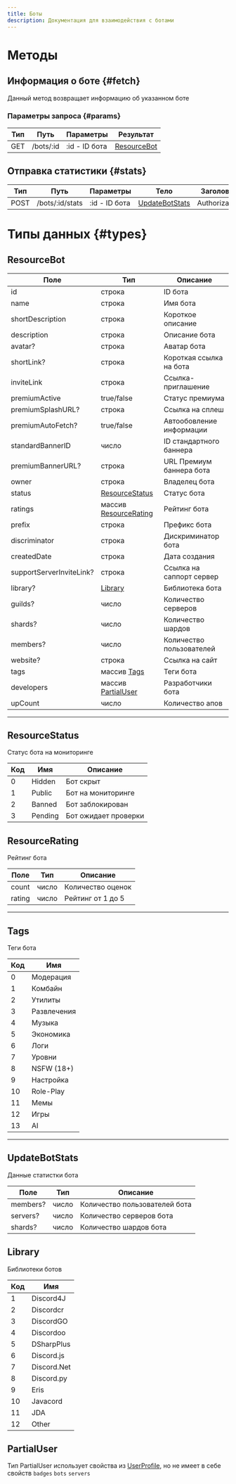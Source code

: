 ```yaml
---
title: Боты
description: Документация для взаимодействия с ботами
---
```


# Методы

## Информация о боте {#fetch}

Данный метод возвращает информацию об указанном боте

### Параметры запроса {#params}

| Тип | Путь      | Параметры      | 	Результат	                 |
|-----|-----------|----------------|-----------------------------|
| GET | /bots/:id | :id - ID бота	 | [ResourceBot](#resourcebot) |

## Отправка статистики {#stats}

| Тип 	  | Путь      			   | Параметры 		   | 	Тело							                       | 	Заголовки				 | Результат	                  |
|--------|-----------------|----------------|------------------------------------|----------------|-----------------------------|
| 	POST	 | /bots/:id/stats | :id - ID бота	 | [UpdateBotStats](#updatebotstats)	 | 	Authorization | [ResourceBot](#resourcebot) |

# Типы данных {#types}

## ResourceBot
| 	Поле	                     | 	Тип			                                    | 	Описание	                |
|----------------------------|--------------------------------------------|---------------------------|
| 	id		                      | 	строка	                                   | 	ID бота	                 |
| 	name	                     | 	строка	                                   | Имя бота	                 |
| 	shortDescription	         | 	строка	                                   | Короткое описание	        |
| 	description	              | 	строка	                                   | Описание бота	            |
| 	avatar?	                  | 	строка	                                   | Аватар бота               |
| 	shortLink?	               | строка	                                    | Короткая ссылка на бота	  |
| 	inviteLink	               | 	строка	                                   | Ссылка-приглашение	       |
| 	premiumActive	            | 	true/false	                               | 	Статус премиума	         |
| 	premiumSplashURL?	        | 	строка	                                   | 	Ссылка на сплеш	         |
| 	premiumAutoFetch?	        | 	true/false	                               | Автообовление информации	 |
| 	standardBannerID	         | 	число	                                    | ID стандартного баннера 	 |
| 	premiumBannerURL?	        | 	строка	                                   | URL Премиум баннера бота	 |
| 	owner	                    | 	строка	                                   | Владелец бота	            |
| 	status	                   | 	[ResourceStatus](#resourcestatus)         | Статус бота               |
| 	ratings	                  | 	массив [ResourceRating](#resourcerating)	 | Рейтинг бота              |
| 	prefix	                   | 	строка	                                   | Префикс бота	             |
| 	discriminator	            | 	строка	                                   | Дискриминатор бота	       |
| 	createdDate	              | 	строка	                                   | Дата создания	            |
| 	supportServerInviteLink?	 | 	строка                                    | Ссылка на саппорт сервер	 |
| 	library?	                 | 	[Library](#library)	                      | 	Библиотека бота	         |
| 	guilds?	                  | 	число	                                    | Количество серверов	      |
| 	shards?	                  | 	число	                                    | Количество шардов	        |
| 	members?	                 | число	                                     | Количество пользователей	 |
| 	website?	                 | 	строка	                                   | 	Ссылка на сайт	          |
| 	tags	                     | 	массив [Tags](#tags)	                     | 	Теги бота	               |
| 	developers	               | 	массив [PartialUser](#partialuser)	       | 	Разработчики бота	       |
| 	upCount	                  | 	число	                                    | Количество апов	          |

---

## ResourceStatus

Статус бота на мониторинге

| Код	 | 	Имя	    | 	Описание	           |
|------|----------|----------------------|
| 0	   | 	Hidden	 | 	Бот скрыт	          |
| 	1	  | 	Public	 | 	Бот на мониторинге	 |
| 	2	  | 	Banned	 | Бот заблокирован	    |
| 3	   | Pending  | Бот ожидает проверки |

## ResourceRating

Рейтинг бота

| Поле   | Тип	  | Описание          |
|--------|-------|-------------------|
| count  | число | Количество оценок |
| rating | число | Рейтинг от 1 до 5 |

---

## Tags

Теги бота

| Код  | Имя           |
|------|---------------|
| 	0	  | 	Модерация	   |
| 	1	  | 	Комбайн	     |
| 	2	  | 	Утилиты	     |
| 	3	  | 	Развлечения	 |
| 	4	  | 	Музыка	      |
| 	5	  | 	Экономика	   |
| 	6	  | 	Логи	        |
| 	7	  | 	Уровни	      |
| 	8	  | 	NSFW (18+)	  |
| 	9	  | 	Настройка	   |
| 	10	 | 	Role-Play	   |
| 	11	 | 	Мемы	        |
| 	12	 | 	Игры	        |
| 	13	 | 	AI	          |

---

## UpdateBotStats

Данные статистки бота

| Поле			    | Тип		  | 	Описание											           |
|------------|--------|--------------------------------|
| 	members?	 | число	 | Количество пользователей бота	 |
| servers?		 | число	 | 	Количество серверов бота			   |
| shards?		  | число  | Количество шардов бота				     |

## Library

Библиотеки ботов

| Код  | Имя           |
|------|---------------|
| 	1	  | 	Discord4J	   |
| 	2	  | 	Discordcr	   |
| 	3	  | 	DiscordGO	   |
| 	4	  | 	Discordoo	   |
| 	5	  | 	DSharpPlus	  |
| 	6	  | 	Discord.js	  |
| 	7	  | 	Discord.Net	 |
| 	8	  | 	Discord.py	  |
| 	9	  | 	Eris	        |
| 	10	 | 	Javacord	    |
| 	11	 | 	JDA	         |
| 12	  | 	Other        |

## PartialUser

Тип PartialUser использует свойства из [UserProfile](/api/profiles#userprofile), но не имеет в себе
свойств `badges` `bots` `servers`